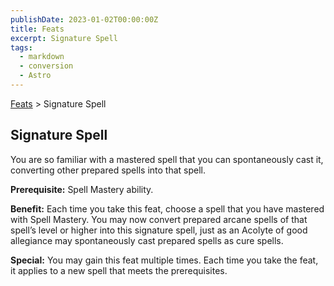 ```yaml
---
publishDate: 2023-01-02T00:00:00Z
title: Feats
excerpt: Signature Spell
tags:
  - markdown
  - conversion
  - Astro
---
```


[Feats](arcana-d20-srd-feats-index) > Signature Spell

## Signature Spell

You are so familiar with a mastered spell that you can spontaneously cast it,
converting other prepared spells into that spell.

**Prerequisite:** Spell Mastery ability.

**Benefit:** Each time you take this feat, choose a spell that you have
mastered with Spell Mastery. You may now convert prepared arcane spells of
that spell’s level or higher into this signature spell, just as an Acolyte of
good allegiance may spontaneously cast prepared spells as cure spells.

**Special:** You may gain this feat multiple times. Each time you take the
feat, it applies to a new spell that meets the prerequisites.

